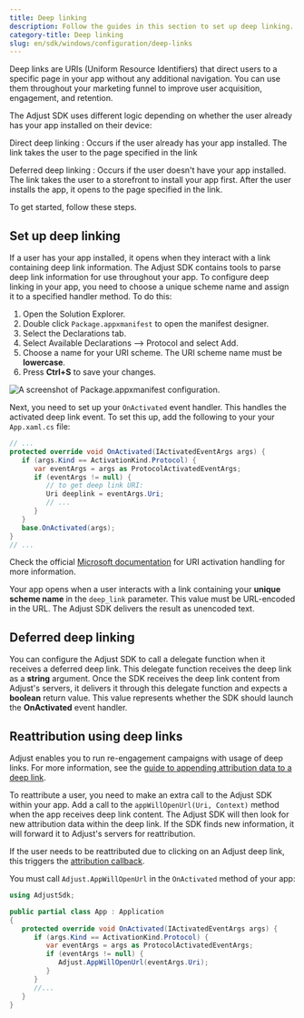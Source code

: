 ```yaml
---
title: Deep linking
description: Follow the guides in this section to set up deep linking.
category-title: Deep linking
slug: en/sdk/windows/configuration/deep-links
---
```


Deep links are <Abbr>URIs (Uniform Resource Identifiers)</Abbr> that direct users to a specific page in your app without any additional navigation. You can use them throughout your marketing funnel to improve user acquisition, engagement, and retention.

The Adjust SDK uses different logic depending on whether the user already has your app installed on their device:

Direct deep linking
: Occurs if the user already has your app installed. The link takes the user to the page specified in the link

Deferred deep linking
: Occurs if the user doesn't have your app installed. The link takes the user to a storefront to install your app first. After the user installs the app, it opens to the page specified in the link.

To get started, follow these steps.

## Set up deep linking

If a user has your app installed, it opens when they interact with a link containing deep link information. The Adjust SDK contains tools to parse deep link information for use throughout your app. To configure deep linking in your app, you need to choose a unique scheme name and assign it to a specified handler method. To do this:

1. Open the <GuiLabel>Solution Explorer</GuiLabel>.
2. Double click `Package.appxmanifest` to open the manifest designer.
3. Select the <GuiLabel>Declarations tab</GuiLabel>.
4. Select <MenuSelection>Available Declarations --> Protocol</MenuSelection> and select <GuiLabel>Add</GuiLabel>.
5. Choose a name for your URI scheme. The URI scheme name must be **lowercase**.
6. Press **Ctrl+S** to save your changes.

![A screenshot of Package.appxmanifest configuration.](https://images.ctfassets.net/5s247im0esyq/6LF0U8E3MD8HS6sBfDMgUc/627613961e6a9bbb7d5a76372ca29e98/deep-link-setup-windows-sdk.png)

Next, you need to set up your `OnActivated` event handler. This handles the activated deep link event. To set this up, add the following to your your `App.xaml.cs` file:

```c#
// ...
protected override void OnActivated(IActivatedEventArgs args) {
   if (args.Kind == ActivationKind.Protocol) {
      var eventArgs = args as ProtocolActivatedEventArgs;
      if (eventArgs != null) {
         // to get deep link URI:
         Uri deeplink = eventArgs.Uri;
         // ...
      }
   }
   base.OnActivated(args);
}
// ...
```

<Callout type="seealso">

Check the official [Microsoft documentation](https://learn.microsoft.com/en-us/windows/uwp/launch-resume/handle-uri-activation) for URI activation handling for more information.

</Callout>

Your app opens when a user interacts with a link containing your **unique scheme name** in the `deep_link` parameter. This value must be URL-encoded in the URL. The Adjust SDK delivers the result as unencoded text.

## Deferred deep linking

You can configure the Adjust SDK to call a delegate function when it receives a deferred deep link. This delegate function receives the deep link as a **string** argument. Once the SDK receives the deep link content from Adjust's servers, it delivers it through this delegate function and expects a **boolean** return value. This value represents whether the SDK should launch the **OnActivated** event handler.


<DeeplinkResponse />

## Reattribution using deep links

<Callout type="seealso">

Adjust enables you to run re-engagement campaigns with usage of deep links. For more information, see the [guide to appending attribution data to a deep link](https://help.adjust.com/en/article/manage-reattributions#track-reattributions-via-deeplink-clicks).

</Callout>

To reattribute a user, you need to make an extra call to the Adjust SDK within your app. Add a call to the `appWillOpenUrl(Uri, Context)` method when the app receives deep link content. The Adjust SDK will then look for new attribution data within the deep link. If the SDK finds new information, it will forward it to Adjust's servers for reattribution.

If the user needs to be reattributed due to clicking on an Adjust deep link, this triggers the [attribution callback](/en/sdk/windows/features/attribution).

You must call `Adjust.AppWillOpenUrl` in the `OnActivated` method of your app:

```c#
using AdjustSdk;

public partial class App : Application
{
   protected override void OnActivated(IActivatedEventArgs args) {
      if (args.Kind == ActivationKind.Protocol) {
         var eventArgs = args as ProtocolActivatedEventArgs;
         if (eventArgs != null) {
            Adjust.AppWillOpenUrl(eventArgs.Uri);
         }
      }
      //...
   }
}
```

